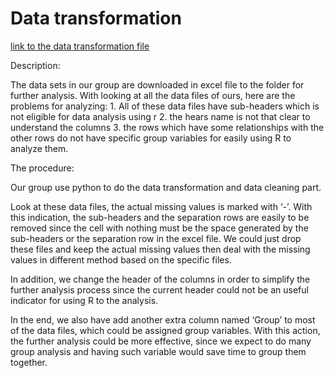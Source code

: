 # Data transformation

[link to the data transformation file](https://github.com/verlocks/employStat/blob/main/data/data_cleaning.ipynb)

Description:

The data sets in our group are downloaded in excel file to the folder for further analysis. 
With looking at all the data files of ours, here are the problems for analyzing:
1. All of these data files have sub-headers which is not eligible for data analysis using r
2. the hears name is not that clear to understand the columns
3. the rows which have some relationships with the other rows do not have specific group variables for easily using R to analyze them.

The procedure:

Our group use python to do the data transformation and data cleaning part.

Look at these data files, the actual missing values is marked with '-'. With this indication, the sub-headers and the separation rows are easily to be removed since the cell with nothing must be the space generated by the sub-headers or the separation row in the excel file. We could just drop these files and keep the actual missing values then deal with the missing values in different method based on the specific files.

In addition, we change the header of the columns in order to simplify the further analysis process since the current header could not be an useful indicator for using R to the analysis.

In the end, we also have add another extra column named 'Group' to most of the data files, which could be assigned group variables. With this action, the further analysis could be more effective, since we expect to do many group analysis and having such variable would save time to group them together. 